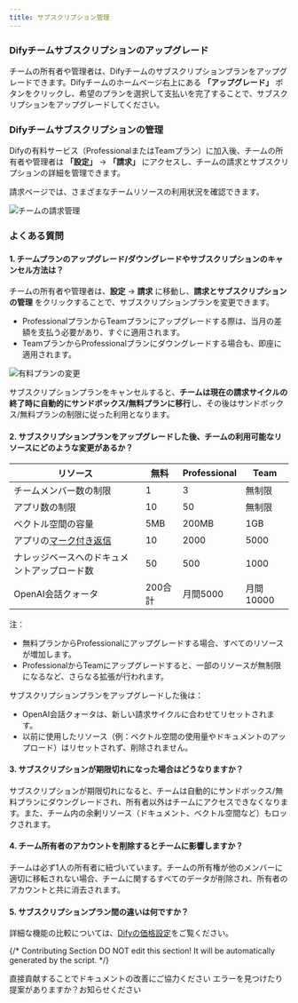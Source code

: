 ```yaml
---
title: サブスクリプション管理
---
```



### Difyチームサブスクリプションのアップグレード

チームの所有者や管理者は、Difyチームのサブスクリプションプランをアップグレードできます。Difyチームのホームページ右上にある **「アップグレード」** ボタンをクリックし、希望のプランを選択して支払いを完了することで、サブスクリプションをアップグレードしてください。

### Difyチームサブスクリプションの管理

Difyの有料サービス（ProfessionalまたはTeamプラン）に加入後、チームの所有者や管理者は **「設定」** → **「請求」** にアクセスし、チームの請求とサブスクリプションの詳細を管理できます。

請求ページでは、さまざまなチームリソースの利用状況を確認できます。

![チームの請求管理](https://assets-docs.dify.ai/dify-enterprise-mintlify/jp/guides/management/07eb0d03a33e2e01df44dbf3cf241f14.png)

### よくある質問

#### 1. チームプランのアップグレード/ダウングレードやサブスクリプションのキャンセル方法は？

チームの所有者や管理者は、**設定** → **請求** に移動し、**請求とサブスクリプションの管理** をクリックすることで、サブスクリプションプランを変更できます。

* ProfessionalプランからTeamプランにアップグレードする際は、当月の差額を支払う必要があり、すぐに適用されます。
* TeamプランからProfessionalプランにダウングレードする場合も、即座に適用されます。

![有料プランの変更](https://assets-docs.dify.ai/dify-enterprise-mintlify/jp/guides/management/c572ba8806b41eb6564fc658d3d8124b.jpeg)

サブスクリプションプランをキャンセルすると、**チームは現在の請求サイクルの終了時に自動的にサンドボックス/無料プランに移行**し、その後はサンドボックス/無料プランの制限に従った利用となります。

#### 2. サブスクリプションプランをアップグレードした後、チームの利用可能なリソースにどのような変更があるか？

<table>
  <thead>
    <tr>
      <th>リソース</th>
      <th>無料</th>
      <th>Professional</th>
      <th>Team</th>
    </tr>
  </thead>
  <tbody>
    <tr>
      <td>チームメンバー数の制限</td>
      <td>1</td>
      <td>3</td>
      <td>無制限</td>
    </tr>
    <tr>
      <td>アプリ数の制限</td>
      <td>10</td>
      <td>50</td>
      <td>無制限</td>
    </tr>
    <tr>
      <td>ベクトル空間の容量</td>
      <td>5MB</td>
      <td>200MB</td>
      <td>1GB</td>
    </tr>
    <tr>
      <td>アプリの<a href="https://docs.dify.ai/v/ja-jp/guides/biao-zhu/logs">マーク付き返信</a></td>
      <td>10</td>
      <td>2000</td>
      <td>5000</td>
    </tr>
    <tr>
      <td>ナレッジベースへのドキュメントアップロード数</td>
      <td>50</td>
      <td>500</td>
      <td>1000</td>
    </tr>
    <tr>
      <td>OpenAI会話クォータ</td>
      <td>200合計</td>
      <td>月間5000</td>
      <td>月間10000</td>
    </tr>
  </tbody>
</table>
注：

* 無料プランからProfessionalにアップグレードする場合、すべてのリソースが増加します。
* ProfessionalからTeamにアップグレードすると、一部のリソースが無制限になるなど、さらなる拡張が行われます。

サブスクリプションプランをアップグレードした後は：

* OpenAI会話クォータは、新しい請求サイクルに合わせてリセットされます。
* 以前に使用したリソース（例：ベクトル空間の使用量やドキュメントのアップロード）はリセットされず、削除されません。

#### 3. サブスクリプションが期限切れになった場合はどうなりますか？

サブスクリプションが期限切れになると、チームは自動的にサンドボックス/無料プランにダウングレードされ、所有者以外はチームにアクセスできなくなります。また、チーム内の余剰リソース（ドキュメント、ベクトル空間など）もロックされます。

#### 4. チーム所有者のアカウントを削除するとチームに影響しますか？

チームは必ず1人の所有者に紐づいています。チームの所有権が他のメンバーに適切に移転されない場合、チームに関するすべてのデータが削除され、所有者のアカウントと共に消去されます。

#### 5. サブスクリプションプラン間の違いは何ですか？

詳細な機能の比較については、[Difyの価格設定](https://dify.ai/pricing)をご覧ください。

{/*
Contributing Section
DO NOT edit this section!
It will be automatically generated by the script.
*/}

<CardGroup cols="2">
    <Card
        title="このページを編集する"
        icon="pen-to-square"
        href="https://github.com/langgenius/dify-docs/edit/main/ja-jp/guides/management/subscription-management.mdx"
    >
        直接貢献することでドキュメントの改善にご協力ください
    </Card>
    <Card
        title="問題を報告する"
        icon="github"
        href="https://github.com/langgenius/dify-docs/issues/new?title=ドキュメントの問題%3A%20ription-managem&body=%23%23%20問題の説明%0A%3C%21--%20発見した問題について簡単に説明してください%20--%3E%0A%0A%23%23%20ページリンク%0Ahttps%3A%2F%2Fgithub.com%2Flanggenius%2Fdify-docs%2Fblob%2Fmain%2Fja-jp/guides/management%2Fsubscription-management.mdx%0A%0A%23%23%20提案される変更%0A%3C%21--%20特定の変更案がある場合は、ここで説明してください%20--%3E%0A%0A%3C%21--%20ドキュメントの品質向上にご協力いただきありがとうございます！%20--%3E"
    >
        エラーを見つけたり提案がありますか？お知らせください
    </Card>
</CardGroup>
